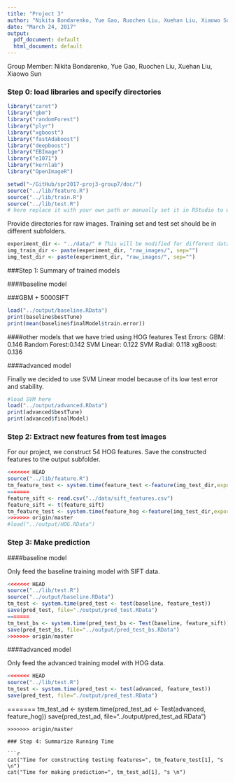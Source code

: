 ```yaml
---
title: "Project 3"
author: "Nikita Bondarenko, Yue Gao, Ruochen Liu, Xuehan Liu, Xiaowo Sun"
date: "March 24, 2017"
output:
  pdf_document: default
  html_document: default
---
```


Group Member:
Nikita Bondarenko, Yue Gao, Ruochen Liu, Xuehan Liu, Xiaowo Sun


### Step 0: load libraries and specify directories
```r
library("caret")
library("gbm")
library("randomForest")
library("plyr")
library("xgboost")
library("fastAdaboost")
library("deepboost")
library("EBImage")
library("e1071")
library("kernlab")
library("OpenImageR")
```


```r
setwd("~/GitHub/spr2017-proj3-group7/doc/") 
source("../lib/feature.R")
source("../lib/train.R")
source("../lib/test.R")
# here replace it with your own path or manually set it in RStudio to where this rmd file is located. 
```

Provide directories for raw images. Training set and test set should be in different subfolders. 
```r
experiment_dir <- "../data/" # This will be modified for different data sets.
img_train_dir <- paste(experiment_dir, "raw_images/", sep="")
img_test_dir <- paste(experiment_dir, "raw_images/", sep="")
```

###Step 1: Summary of trained models

####baseline model

###GBM + 5000SIFT
```r
load("../output/baseline.RData")
print(baseline$bestTune)
print(mean(baseline$finalModel$train.error))
```

####other models that we have tried using HOG features
Test Errors:
GBM: 0.146
Random Forest:0.142
SVM Linear: 0.122
SVM Radial: 0.118
xgBoost: 0.136

####advanced model

Finally we decided to use SVM Linear model because of its low test error and stability.
```r
#load SVM here
load("../output/advanced.RData")
print(advanced$bestTune)
print(advanced$finalModel)
```

### Step 2: Extract new features from test images

For our project, we construct 54 HOG features. Save the constructed features to the output subfolder.
```r
<<<<<<< HEAD
source("../lib/feature.R")
tm_feature_test <- system.time(feature_test <-feature(img_test_dir,export=T))
=======
feature_sift <- read.csv("../data/sift_features.csv")
feature_sift <- t(feature_sift)
tm_feature_test <- system.time(feature_hog <-feature(img_test_dir,export=T))
>>>>>>> origin/master
#load("../output/HOG.RData")

```

### Step 3: Make prediction 

####baseline model

Only feed the baseline training model with SIFT data. 
```r
<<<<<<< HEAD
source("../lib/test.R")
source("../output/baseline.RData")
tm_test <- system.time(pred_test <- test(baseline, feature_test))
save(pred_test, file="./output/pred_test.RData")
=======
tm_test_bs <- system.time(pred_test_bs <- Test(baseline, feature_sift))
save(pred_test_bs, file="../output/pred_test_bs.RData")
>>>>>>> origin/master
```

####advanced model

Only feed the advanced training model with HOG data.
```r
<<<<<<< HEAD
source("../lib/test.R")
tm_test <- system.time(pred_test <- test(advanced, feature_test))
save(pred_test, file="./output/pred_test.RData")
```
=======
tm_test_ad <- system.time(pred_test_ad <- Test(advanced, feature_hog))
save(pred_test_ad, file="../output/pred_test_ad.RData")
``` 
>>>>>>> origin/master

### Step 4: Summarize Running Time

```r
cat("Time for constructing testing features=", tm_feature_test[1], "s \n")
cat("Time for making prediction=", tm_test_ad[1], "s \n")
```

